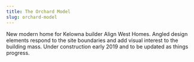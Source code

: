 ```yaml
---
title: The Orchard Model
slug: orchard-model
---
```


New modern home for Kelowna builder Align West Homes. Angled design elements respond to the site boundaries and add visual interest to the building mass. Under construction early 2019 and to be updated as things progress.
